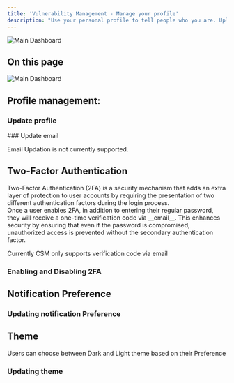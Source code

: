 ```yaml
---
title: 'Vulnerability Management - Manage your profile'
description: "Use your personal profile to tell people who you are. Upload a profile photo so that others can put a face to your name."
---
```


<img
  className="hidden dark:block"
  src="/images/d1.png"
  alt="Main Dashboard"
/>


## On this page
<CardGroup cols={2}>
     <Card title="Introduction" icon="hand" href="#">
   
  </Card>
  <Card title="Unified Vulnerability Repository" icon="arrows-to-circle" href="#organization-overview-graph">
    
  </Card>
  <Card title="Vulnerability Categorization" icon="layer-group" href="#no-vulnerabilities-in-each-state">
   
  </Card>
  <Card title="Status and Severity Tracking" icon="chart-line" href="#top-5-vulnerabilities">
    
  </Card>
  <Card title="Vulnerability Search Feature" icon="searchengin" href="#severity-classification-and-aggregated-cvss-score">
   
  </Card>

   <Card title="Sorting and Filtering Capabilities" icon="arrow-up-z-a" href="#upcoming-security-assessments">
   
  </Card>
</CardGroup>


<img
  className="glass rounded-xl"
  src="/images/csm/7.png"
  alt="Main Dashboard"
/>

## Profile management:
### Update profile

<Steps>
  <Step title="Login to CSM">
  </Step>

  <Step title="Click on settings">
  </Step>

  <Step title="Enter new name in 'first name' and 'last name' text-box">
  </Step>

  <Step title="Click 'Save">
  </Step>
</Steps>
### Update email

<Warning>Email Updation is not currently supported. </Warning>

## Two-Factor Authentication
<p> 
Two-Factor Authentication (2FA) is a security mechanism that adds an extra layer of protection to user accounts by requiring the presentation of two different authentication factors during the login process.<br/>
Once a user enables 2FA, in addition to entering their regular password, they will receive a one-time verification code via __email__. This enhances security by ensuring that even if the password is compromised, unauthorized access is prevented without the secondary authentication factor. 
</p>
<Info> Currently CSM only supports verification code via email </Info>


### Enabling and Disabling 2FA

<Steps>
  <Step title="Login to CSM">
  </Step>

  <Step title="Click on settings">
  </Step>

  <Step title="Scroll down to bottom of page">
  </Step>

  <Step title="Enable or Disable 2FA by clicking on '2FA' radio button">
  </Step>
</Steps>


## Notification Preference

### Updating notification Preference

<Steps>
  <Step title="Login to CSM">
  </Step>

  <Step title="Click on settings">
  </Step>

  <Step title="Scroll down to bottom of page">
  </Step>

  <Step title="Enable or Disable notifications by clicking on 'notification' radio button">
  </Step>
</Steps>

## Theme
Users can choose between Dark and Light theme based on their Preference
### Updating theme

<Steps>
  <Step title="Login to CSM">
  </Step>

  <Step title="Click on settings">
  </Step>

  <Step title="Scroll down to bottom of page">
  </Step>

  <Step title="Enable or Disable dark mode by clicking on 'Dark mode' radio button">
  </Step>
</Steps>